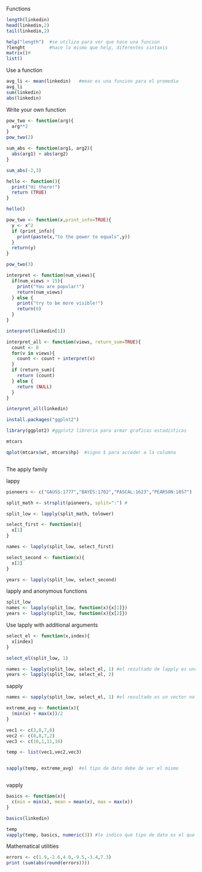 Functions

```{r}
length(linkedin)
head(linkedin,2)
tail(linkedin,2)

help("length")  #se utiliza para ver que hace una funcion
?lenght         #hace lo mismo que help, diferentes sintaxis
matrix()#
list()

```
Use a function

```{r}
avg_li <- mean(linkedin)   #mean es una funcion para el promedio
avg_li
sum(linkedin)
abs(linkedin)

```
Write your own function

```{r}
pow_two <- function(arg){
  arg**2
}
pow_two(2)

sum_abs <- function(arg1, arg2){
  abs(arg1) + abs(arg2)
}

sum_abs(-2,3)

hello <- function(){
  print("Hi there!")
  return (TRUE)
}

hello()

pow_two <- function(x,print_info=TRUE){
  y <- x^2
  if (print_info){
    print(paste(x,"to the power to equals",y))
  }
  return(y)
}

pow_two(3)

interpret <- function(num_views){
  if(num_views > 15){
    print("You are popular!")
    return(num_views)
  } else {
    print("try to be more visible!")
    return(0)
  }
}

interpret(linkedin[1])

interpret_all <- function(views, return_sum=TRUE){
  count <- 0
  for(v in views){
    count <- count + interpret(v)
  }
  if (return_sum){
    return (count)
  } else {
    return (NULL)
  }
}

interpret_all(linkedin)


```
```{r}
install.packages("ggplot2")

```
```{r}
library(ggplot2) #ggplot2 libreria para armar graficas estadisticas

mtcars

qplot(mtcars$wt, mtcars$hp)  #signo $ para acceder a la columna



```

The apply family

lappy

```{r}
pioneers <- c("GAUSS:1777","BAYES:1702","PASCAL:1623","PEARSON:1857")

split_math <- strsplit(pioneers, split=":") #

split_low <- lapply(split_math, tolower)

select_first <- function(x){
  x[1]
}

names <- lapply(split_low, select_first)

select_second <- function(x){
  x[2]
}

years <- lapply(split_low, select_second)

```
lapply and anonymous functions

```{r}
split_low
names <- lapply(split_low, function(x){x[1]})
years <- lapply(split_low, function(x){x[2]})

```

Use lapply with additional arguments

```{r}
select_el <- function(x,index){
  x[index]
}

select_el(split_low, 1)

names <- lapply(split_low, select_el, 1) #el resultado de lapply es una lista
years <- lapply(split_low, select_el, 2)

```

sapply

```{r}
names <- sapply(split_low, select_el, 1) #el resultado es un vector no una lista como lapply

extreme_avg <- function(x){
  (min(x) + max(x))/2
}

vec1 <- c(3,8,7,6)
vec2 <- c(8,8,7,2)
vec3 <- c(10,1,11,16)

temp <- list(vec1,vec2,vec3)


sapply(temp, extreme_avg)  #el tipo de dato debe de ser el mismo



```
vapply

```{r}
basics <- function(x){
  c(min = min(x), mean = mean(x), max = max(x))
}

basics(linkedin)

temp
vapply(temp, basics, numeric(3)) #le indico que tipo de dato es el que se va devolver

```
Mathematical utilities

```{r}
errors <- c(1.9,-2.6,4.0,-9.5,-3.4,7.3)
print (sum(abs(round(errors))))

```






